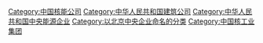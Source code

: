 [[Category:中国核能公司|Category:中国核能公司]]
[[Category:中华人民共和国建筑公司|Category:中华人民共和国建筑公司]]
[[Category:中华人民共和国中央能源企业|Category:中华人民共和国中央能源企业]]
[[Category:以北京中央企业命名的分类|Category:以北京中央企业命名的分类]]
[[Category:中国核工业集团|Category:中国核工业集团]]
